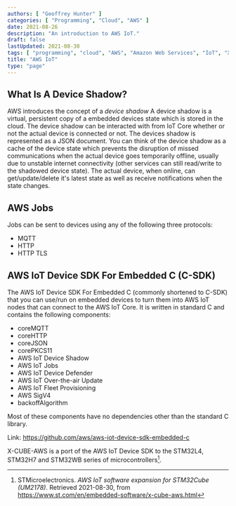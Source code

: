 ```yaml
---
authors: [ "Geoffrey Hunter" ]
categories: [ "Programming", "Cloud", "AWS" ]
date: 2021-08-26
description: "An introduction to AWS IoT."
draft: false
lastUpdated: 2021-08-30
tags: [ "programming", "cloud", "AWS", "Amazon Web Services", "IoT", "X-CUBE-AWS" ]
title: "AWS IoT"
type: "page"
---
```



<WarningIsNotes />

## What Is A Device Shadow?

AWS introduces the concept of a _device shadow_ A device shadow is a virtual, persistent copy of a embedded devices state which is stored in the cloud. The device shadow can be interacted with from IoT Core whether or not the actual device is connected or not. The devices shadow is represented as a JSON document. You can think of the device shadow as a cache of the device state which prevents the disruption of missed communications when the actual device goes temporarily offline, usually due to unstable internet connectivity (other services can still read/write to the shadowed device state). The actual device, when online, can get/update/delete it's latest state as well as receive notifications when the state changes.

## AWS Jobs

Jobs can be sent to devices using any of the following three protocols:

* MQTT
* HTTP
* HTTP TLS

## AWS IoT Device SDK For Embedded C (C-SDK)

The AWS IoT Device SDK For Embedded C (commonly shortened to C-SDK) that you can use/run on embedded devices to turn them into AWS IoT nodes that can connect to the AWS IoT Core. It is written in standard C and contains the following components:

* coreMQTT
* coreHTTP
* coreJSON
* corePKCS11
* AWS IoT Device Shadow
* AWS IoT Jobs
* AWS IoT Device Defender
* AWS IoT Over-the-air Update
* AWS IoT Fleet Provisioning
* AWS SigV4
* backoffAlgorithm

Most of these components have no dependencies other than the standard C library.

Link: https://github.com/aws/aws-iot-device-sdk-embedded-c

X-CUBE-AWS is a port of the AWS IoT Device SDK to the STM32L4, STM32H7 and STM32WB series of microcontrollers[^bib-stm-aws-iot].

[^bib-stm-aws-iot]:  STMicroelectronics. _AWS IoT software expansion for STM32Cube (UM2178)_. Retrieved 2021-08-30, from https://www.st.com/en/embedded-software/x-cube-aws.html

